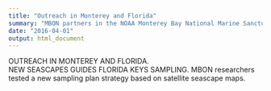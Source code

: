 ```yaml
---
title: "Outreach in Monterey and Florida"
summary: "MBON partners in the NOAA Monterey Bay National Marine Sanctuary and Gulf of Mexico Coastal Ocean Observing Systems  (GCOOS) engage youth, public and educators."
date: "2016-04-01"
output: html_document
---
```





OUTREACH IN MONTEREY AND FLORIDA.  
NEW SEASCAPES GUIDES FLORIDA KEYS SAMPLING. MBON researchers tested a new sampling plan strategy based on satellite seascape maps.

